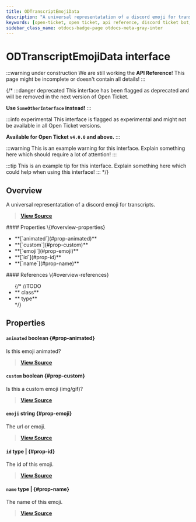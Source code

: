 ```yaml
---
title: ODTranscriptEmojiData
description: "A universal representatation of a discord emoji for transcripts."
keywords: [open-ticket, open ticket, api reference, discord ticket bot, interface]
sidebar_class_name: otdocs-badge-page otdocs-meta-gray-inter
---
```

<head>
    <link rel="apple-touch-icon" href="/img/logo_vertical.png"/>
</head>

# ODTranscriptEmojiData <M color="gray">interface</M>

:::warning under construction
We are still working the **API Reference**! This page might be incomplete or doesn't contain all details!
:::

{/*
:::danger deprecated
This interface has been flagged as deprecated and will be removed in the next version of Open Ticket.

**Use `SomeOtherInterface` instead!**
:::

:::info experimental
This interface is flagged as experimental and might not be available in all Open Ticket versions.

**Available for Open Ticket `v4.0.0` and above.**
:::

:::warning
This is an example warning for this interface. Explain something here which should require a lot of attention!
:::

:::tip
This is an example tip for this interface. Explain something here which could help when using this interface!
:::
*/}

## Overview
A universal representatation of a discord emoji for transcripts.

> [**View Source**](https://otgithub.dj-dj.be/tree/main/src/core/api/openticket/transcript.ts#L670)

<FlexHorizontal>
<div style={{width:"50%"}}>
    #### Properties \{#overview-properties}
    <ul>
        <li>**[`animated`](#prop-animated)**</li>
        <li>**[`custom`](#prop-custom)**</li>
        <li>**[`emoji`](#prop-emoji)**</li>
        <li>**[`id`](#prop-id)**</li>
        <li>**[`name`](#prop-name)**</li>
    </ul>
</div>
<div style={{width:"50%"}}>
    #### References \{#overview-references}
    <ul>
        {/*
        //TODO
        <li>**<code><ApiUrl url="class:ODId" label="api.ODId"/></code> <M color="purple">class</M>**</li>
        <li>**<code><ApiUrl url="type:ODExampleType" label="api.ODExampleType"/></code> <M color="brown">type</M>**</li>
        */}
    </ul>
</div>
</FlexHorizontal>

## Properties
<Divider></Divider>
#### `animated` <M color="red">boolean</M> <ApiBlock><ApiUrl url="js:boolean" label="boolean"/></ApiBlock> \{#prop-animated}
Is this emoji animated?

> [**View Source**](https://otgithub.dj-dj.be/tree/main/src/core/api/openticket/transcript.ts#L676)

<Divider></Divider>
#### `custom` <M color="red">boolean</M> <ApiBlock><ApiUrl url="js:boolean" label="boolean"/></ApiBlock> \{#prop-custom}
Is this a custom emoji (img/gif)?

> [**View Source**](https://otgithub.dj-dj.be/tree/main/src/core/api/openticket/transcript.ts#L678)

<Divider></Divider>
#### `emoji` <M color="blue">string</M> <ApiBlock><ApiUrl url="js:string" label="string"/></ApiBlock> \{#prop-emoji}
The url or emoji.

> [**View Source**](https://otgithub.dj-dj.be/tree/main/src/core/api/openticket/transcript.ts#L680)

<Divider></Divider>
#### `id` <M color="brown">type</M> <ApiBlock><ApiUrl url="js:null" label="null"/>|<ApiUrl url="js:string" label="string"/></ApiBlock> \{#prop-id}
The id of this emoji.

> [**View Source**](https://otgithub.dj-dj.be/tree/main/src/core/api/openticket/transcript.ts#L672)

<Divider></Divider>
#### `name` <M color="brown">type</M> <ApiBlock><ApiUrl url="js:null" label="null"/>|<ApiUrl url="js:string" label="string"/></ApiBlock> \{#prop-name}
The name of this emoji.

> [**View Source**](https://otgithub.dj-dj.be/tree/main/src/core/api/openticket/transcript.ts#L674)

<Divider></Divider>
